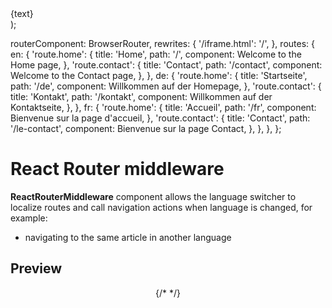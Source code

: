 


<Meta title="Examples/middleware/react-router-dom" />

  <section className={styles.page}>{text}</section>
);

  routerComponent: BrowserRouter,
  rewrites: {
    '/iframe.html': '/',
  },
  routes: {
    en: {
      'route.home': {
        title: 'Home',
        path: '/',
        component: <View>Welcome to the Home page</View>,
      },
      'route.contact': {
        title: 'Contact',
        path: '/contact',
        component: <View>Welcome to the Contact page</View>,
      },
    },
    de: {
      'route.home': {
        title: 'Startseite',
        path: '/de',
        component: <View>Willkommen auf der Homepage</View>,
      },
      'route.contact': {
        title: 'Kontakt',
        path: '/kontakt',
        component: <View>Willkommen auf der Kontaktseite</View>,
      },
    },
    fr: {
      'route.home': {
        title: 'Accueil',
        path: '/fr',
        component: <View>Bienvenue sur la page d'accueil</View>,
      },
      'route.contact': {
        title: 'Contact',
        path: '/le-contact',
        component: <View>Bienvenue sur la page Contact</View>,
      },
    },
  },
};

# React Router middleware

**ReactRouterMiddleware** component allows the language switcher to localize routes and call navigation actions when language is changed, for example:

- navigating to the same article in another language

## Preview

<Preview withSource="none">
  <SwitcherProvider>
    <header className={styles.header}>
      {/* <Switcher
          selector="routes"
          containerClassName={styles.container}
          listClassName={styles.list}
          itemClassName={styles.item}
          buttonClassName={styles.button}
          buttonActiveClassName={styles.active}
        /> */}
      <LanguageSwitcher
        languageList={['en', 'de', 'fr']}
        containerClassName={styles.container}
        listClassName={styles.list}
        itemClassName={styles.item}
        buttonClassName={styles.button}
        buttonActiveClassName={styles.active}
      />
    </header>
    <main></main>
  </SwitcherProvider>
</Preview>

